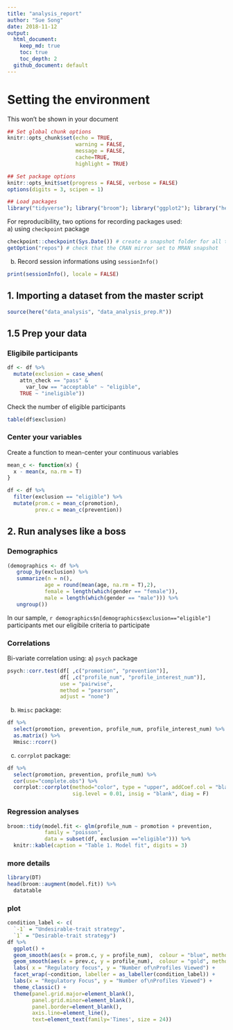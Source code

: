 ```yaml
---
title: "analysis_report"
author: "Sue Song"
date: 2018-11-12
output: 
  html_document:
    keep_md: true
    toc: true
    toc_depth: 2
  github_document: default
---
```


# Setting the environment 
This won't be shown in your document
```r
## Set global chunk options
knitr::opts_chunk$set(echo = TRUE, 
                      warning = FALSE, 
                      message = FALSE,
                      cache=TRUE,
                      highlight = TRUE)
```

```r
## Set package options
knitr::opts_knit$set(progress = FALSE, verbose = FALSE)
options(digits = 3, scipen = 1)
```

```r
## Load packages
library("tidyverse"); library("broom"); library("ggplot2"); library("here")
```

For reproducibility, two options for recording packages used:  
a) using `checkpoint` package
```r
checkpoint::checkpoint(Sys.Date()) # create a snapshot folder for all the install pakges
getOption("repos") # check that the CRAN mirror set to MRAN snapshot
```

b) Record session informations using `sessionInfo()`  
```r
print(sessionInfo(), locale = FALSE)
```

## 1. Importing a dataset from the master script
```r
source(here("data_analysis", "data_analysis_prep.R"))
```

## 1.5 Prep your data
### Eligibile participants
```r
df <- df %>%
  mutate(exclusion = case_when(
    attn_check == "pass" &
      var_low == "acceptable" ~ "eligible",
    TRUE ~ "ineligible"))
```

Check the number of eligible participants
```r
table(df$exclusion)
```

### Center your variables
Create a function to mean-center your continuous variables
```r
mean_c <- function(x) {
  x - mean(x, na.rm = T)
}
```

```r
df <- df %>%
  filter(exclusion == "eligible") %>%
  mutate(prom.c = mean_c(promotion),
         prev.c = mean_c(prevention))
```


## 2. Run analyses like a boss
### Demographics
```r
(demographics <- df %>%
   group_by(exclusion) %>%
   summarize(n = n(),
            age = round(mean(age, na.rm = T),2),
            female = length(which(gender == "female")),
            male = length(which(gender == "male"))) %>%
   ungroup())
```

In our sample, `r demographics$n[demographics$exclusion=="eligible"]` participants met our eligibile criteria to participate  

### Correlations
Bi-variate correlation using:
a) `psych` package
```r
psych::corr.test(df[ ,c("promotion", "prevention")], 
                 df[ ,c("profile_num", "profile_interest_num")],
                 use = "pairwise",
                 method = "pearson",
                 adjust = "none")
```


b) `Hmisc` package:
```r
df %>%
  select(promotion, prevention, profile_num, profile_interest_num) %>%
  as.matrix() %>% 
  Hmisc::rcorr()
```

c) `corrplot` package:
```r
df %>%
  select(promotion, prevention, profile_num) %>%
  cor(use="complete.obs") %>%
  corrplot::corrplot(method="color", type = "upper", addCoef.col = "black", tl.col = "black", tl.srt = 45,
                     sig.level = 0.01, insig = "blank", diag = F)
```

### Regression analyses
```r
broom::tidy(model.fit <- glm(profile_num ~ promotion + prevention, 
            family = "poisson",
            data = subset(df, exclusion =="eligible"))) %>%
  knitr::kable(caption = "Table 1. Model fit", digits = 3)
```

### more details
```r
library(DT)
head(broom::augment(model.fit)) %>% 
  datatable
```

### plot
```r
condition_label <- c(
  `-1` = "Undesirable-trait strategy",
  `1` = "Desirable-trait strategy")
df %>%
  ggplot() +
  geom_smooth(aes(x = prom.c, y = profile_num),  colour = "blue", method = lm, se = T) +
  geom_smooth(aes(x = prev.c, y = profile_num),  colour = "gold", method = lm, se = T) +
  labs( x = "Regulatory focus", y = "Number of\nProfiles Viewed") +
  facet_wrap(~condition, labeller = as_labeller(condition_label)) + 
  labs(x = "Regulatory Focus", y = "Number of\nProfiles Viewed") +
  theme_classic() +
  theme(panel.grid.major=element_blank(),
        panel.grid.minor=element_blank(),
        panel.border=element_blank(),
        axis.line=element_line(),
        text=element_text(family='Times', size = 24))
```



